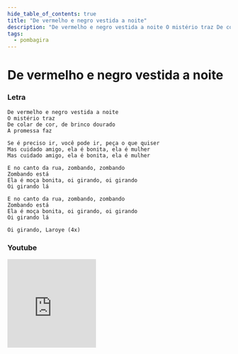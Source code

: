 ```yaml
---
hide_table_of_contents: true
title: "De vermelho e negro vestida a noite"
description: "De vermelho e negro vestida a noite O mistério traz De colar de cor, de brinco dourado A promessa faz Se é preciso ir, você pode ir, peça o que quiser Mas cuidado amigo, ela é bonita, ela é mulher Mas cuidado amigo, ela é bonita, ela é mulher E no canto da rua, zombando, zombando Zombando está Ela é moça bonita, oi girando, oi girando Oi girando lá E no canto da rua, zombando, zombando Zombando está Ela é moça bonita, oi girando, oi girando Oi girando lá Oi girando, Laroye"
tags:
  - pombagira
---
```


# De vermelho e negro vestida a noite

### Letra

```text
De vermelho e negro vestida a noite
O mistério traz
De colar de cor, de brinco dourado
A promessa faz

Se é preciso ir, você pode ir, peça o que quiser
Mas cuidado amigo, ela é bonita, ela é mulher
Mas cuidado amigo, ela é bonita, ela é mulher

E no canto da rua, zombando, zombando
Zombando está
Ela é moça bonita, oi girando, oi girando
Oi girando lá

E no canto da rua, zombando, zombando
Zombando está
Ela é moça bonita, oi girando, oi girando
Oi girando lá

Oi girando, Laroye (4x)
```

### Youtube

<iframe
  width="200"
  height="200"
  src="https://www.youtube.com/embed/6mdvBLirqd4"
  title="YouTube video player"
  frameborder="0"
  allow="accelerometer; autoplay; clipboard-write; encrypted-media; gyroscope; picture-in-picture; web-share"
  referrerpolicy="strict-origin-when-cross-origin"
  allowfullscreen
></iframe>